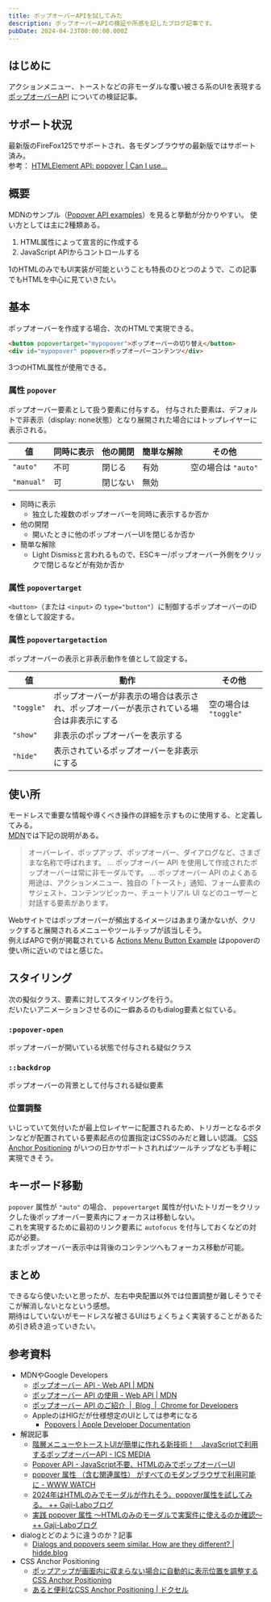 ```yaml
---
title: ポップオーバーAPIを試してみた
description: ポップオーバーAPIの検証や所感を記したブログ記事です。
pubDate: 2024-04-23T00:00:00.000Z
---
```


## はじめに

アクションメニュー、トーストなどの非モーダルな覆い被さる系のUIを表現する [ポップオーバーAPI](https://developer.mozilla.org/ja/docs/Web/API/Popover_API) についての検証記事。

## サポート状況

最新版のFireFox125でサポートされ、各モダンブラウザの最新版ではサポート済み。  
参考： [HTMLElement API: popover | Can I use...](https://caniuse.com/mdn-api_htmlelement_popover)

## 概要

MDNのサンプル（[Popover API examples](https://mdn.github.io/dom-examples/popover-api/)）を見ると挙動が分かりやすい。
使い方としては主に2種類ある。

1. HTML属性によって宣言的に作成する
2. JavaScript APIからコントロールする

1のHTMLのみでもUI実装が可能ということも特長のひとつのようで、この記事でもHTMLを中心に見ていきたい。

## 基本

ポップオーバーを作成する場合、次のHTMLで実現できる。

```html
<button popovertarget="mypopover">ポップオーバーの切り替え</button>
<div id="mypopover" popover>ポップオーバーコンテンツ</div>
```

3つのHTML属性が使用できる。

### 属性 `popover`

ポップオーバー要素として扱う要素に付与する。
付与された要素は、デフォルトで非表示（display: none状態）となり展開された場合にはトップレイヤーに表示される。

| 値         | 同時に表示 | 他の開閉 | 簡単な解除 | その他              |
| ---------- | ---------- | -------- | ---------- | ------------------- |
| `"auto"`   | 不可       | 閉じる   | 有効       | 空の場合は `"auto"` |
| `"manual"` | 可         | 閉じない | 無効       | &nbsp;              |

- 同時に表示
  - 独立した複数のポップオーバーを同時に表示するか否か
- 他の開閉
  - 開いたときに他のポップオーバーUIを閉じるか否か
- 簡単な解除
  - Light Dismissと言われるもので、ESCキー/ポップオーバー外側をクリックで閉じるなどが有効か否か

### 属性 `popovertarget`

`<button>`（または `<input>` の `type="button"`）に制御するポップオーバーのIDを値として設定する。

### 属性 `popovertargetaction`

ポップオーバーの表示と非表示動作を値として設定する。

| 値         | 動作                                                                                     | その他                |
| ---------- | ---------------------------------------------------------------------------------------- | --------------------- |
| `"toggle"` | ポップオーバーが非表示の場合は表示され、ポップオーバーが表示されている場合は非表示にする | 空の場合は `"toggle"` |
| `"show"`   | 非表示のポップオーバーを表示する                                                         | &nbsp;                |
| `"hide"`   | 表示されているポップオーバーを非表示にする                                               | &nbsp;                |

## 使い所

モードレスで重要な情報や導くべき操作の詳細を示すものに使用する、と定義してみる。  
[MDN](https://developer.mozilla.org/ja/docs/Web/API/Popover_API)では下記の説明がある。

> オーバーレイ、ポップアップ、ポップオーバー、ダイアログなど、さまざまな名称で呼ばれます。
> ...
> ポップオーバー API を使用して作成されたポップオーバーは常に非モーダルです。
> ...
> ポップオーバー API のよくある用途は、アクションメニュー、独自の「トースト」通知、フォーム要素のサジェスト、コンテンツピッカー、チュートリアル UI などのユーザーと対話する要素があります。

Webサイトではポップオーバーが頻出するイメージはあまり湧かないが、クリックすると展開されるメニューやツールチップが該当しそう。  
例えばAPGで例が掲載されている [Actions Menu Button Example](https://www.w3.org/WAI/ARIA/apg/patterns/menu-button/examples/menu-button-actions-active-descendant/) はpopoverの使い所に近いのではと感じた。

## スタイリング

次の擬似クラス、要素に対してスタイリングを行う。  
だいたいアニメーションさせるのに一癖あるのもdialog要素と似ている。

### `:popover-open`

ポップオーバーが開いている状態で付与される疑似クラス

### `::backdrop`

ポップオーバーの背景として付与される疑似要素

### 位置調整

いじっていて気付いたが最上位レイヤーに配置されるため、トリガーとなるボタンなどが配置されている要素起点の位置指定はCSSのみだと難しい認識。
[CSS Anchor Positioning](https://drafts.csswg.org/css-anchor-position-1/) がいつの日かサポートされればツールチップなども手軽に実現できそう。

## キーボード移動

`popover` 属性が `"auto"` の場合、 `popovertarget` 属性が付いたトリガーをクリックした後ポップオーバー要素内にフォーカスは移動しない。  
これを実現するために最初のリンク要素に `autofocus` を付与しておくなどの対応が必要。  
またポップオーバー表示中は背後のコンテンツへもフォーカス移動が可能。

## まとめ

できるなら使いたいと思ったが、左右中央配置以外では位置調整が難しそうでそこが解消しないとなという感想。  
期待はしていないがモードレスな被さるUIはちょくちょく実装することがあるため引き続き追っていきたい。

## 参考資料

- MDNやGoogle Developers
  - [ポップオーバー API - Web API | MDN](https://developer.mozilla.org/ja/docs/Web/API/Popover_API)
  - [ポップオーバー API の使用 - Web API | MDN](https://developer.mozilla.org/ja/docs/Web/API/Popover_API/Using)
  - [ポップオーバー API のご紹介  |  Blog  |  Chrome for Developers](https://developer.chrome.com/blog/introducing-popover-api?hl=ja)
  - AppleのはHIGだが仕様想定のUIとしては参考になる
    - [Popovers | Apple Developer Documentation](https://developer.apple.com/design/human-interface-guidelines/popovers)
- 解説記事
  - [階層メニューやトーストUIが簡単に作れる新技術！　JavaScriptで利用するポップオーバーAPI - ICS MEDIA](https://ics.media/entry/230530/)
  - [Popover API - JavaScript不要、HTMLのみでポップオーバーUI](https://zenn.dev/yusukehirao/articles/popover-api-and-attributes)
  - [popover 属性 （含む関連属性） がすべてのモダンブラウザで利用可能に - WWW WATCH](https://hyper-text.org/archives/2024/04/popover_fully_supported/)
  - [2024年はHTMLのみでモーダルが作れそう。popover属性を試してみる。 ++ Gaji-Laboブログ](https://www.gaji.jp/blog/2024/01/23/18229/)
  - [実践 popover 属性 〜HTMLのみのモーダルで実案件に使えるのか確認〜 ++ Gaji-Laboブログ](https://www.gaji.jp/blog/2024/02/16/18434/)
- dialogとどのように違うのか？記事
  - [Dialogs and popovers seem similar. How are they different? | hidde.blog](https://hidde.blog/dialog-modal-popover-differences/)
- CSS Anchor Positioning
  - [ポップアップが画面内に収まらない場合に自動的に表示位置を調整する CSS Anchor Positioning](https://azukiazusa.dev/blog/css-anchor-positioning/)
  - [あると便利なCSS Anchor Positioning | ドクセル](https://www.docswell.com/s/Mitsue-Links/5YW9RE-2023-09-28-105636)
